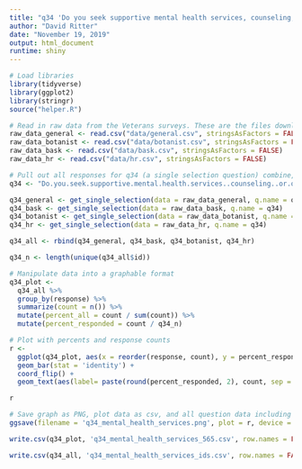 ```yaml
---
title: "q34 'Do you seek supportive mental health services, counseling, or other therapy within or outside of the VA?' (Veterans)"
author: "David Ritter"
date: "November 19, 2019"
output: html_document
runtime: shiny
---
```


```r
# Load libraries
library(tidyverse)
library(ggplot2)
library(stringr)
source("helper.R")
```

```r
# Read in raw data from the Veterans surveys. These are the files downloaded from survey monkey saved as a .csv
raw_data_general <- read.csv("data/general.csv", stringsAsFactors = FALSE)
raw_data_botanist <- read.csv("data/botanist.csv", stringsAsFactors = FALSE)
raw_data_bask <- read.csv("data/bask.csv", stringsAsFactors = FALSE)
raw_data_hr <- read.csv("data/hr.csv", stringsAsFactors = FALSE)
```

```r
# Pull out all responses for q34 (a single selection question) combine, then determine 'question n'
q34 <- "Do.you.seek.supportive.mental.health.services..counseling..or.other.therapy.within.or.outside.of.the.VA."

q34_general <- get_single_selection(data = raw_data_general, q.name = q34)
q34_bask <- get_single_selection(data = raw_data_bask, q.name = q34)
q34_botanist <- get_single_selection(data = raw_data_botanist, q.name = q34)
q34_hr <- get_single_selection(data = raw_data_hr, q.name = q34)

q34_all <- rbind(q34_general, q34_bask, q34_botanist, q34_hr)

q34_n <- length(unique(q34_all$id))
```

```r
# Manipulate data into a graphable format
q34_plot <- 
  q34_all %>%
  group_by(response) %>%
  summarize(count = n()) %>%
  mutate(percent_all = count / sum(count)) %>%
  mutate(percent_responded = count / q34_n)
```

```r
# Plot with percents and response counts
r <- 
  ggplot(q34_plot, aes(x = reorder(response, count), y = percent_responded)) +
  geom_bar(stat = 'identity') +
  coord_flip() +
  geom_text(aes(label= paste(round(percent_responded, 2), count, sep = "***")))

r
```

```r
# Save graph as PNG, plot data as csv, and all question data including response IDs as csv (save question n and N at end of plot file as "_x.x")
ggsave(filename = 'q34_mental_health_services.png', plot = r, device = 'png')

write.csv(q34_plot, 'q34_mental_health_services_565.csv', row.names = FALSE)

write.csv(q34_all, 'q34_mental_health_services_ids.csv', row.names = FALSE)
```
